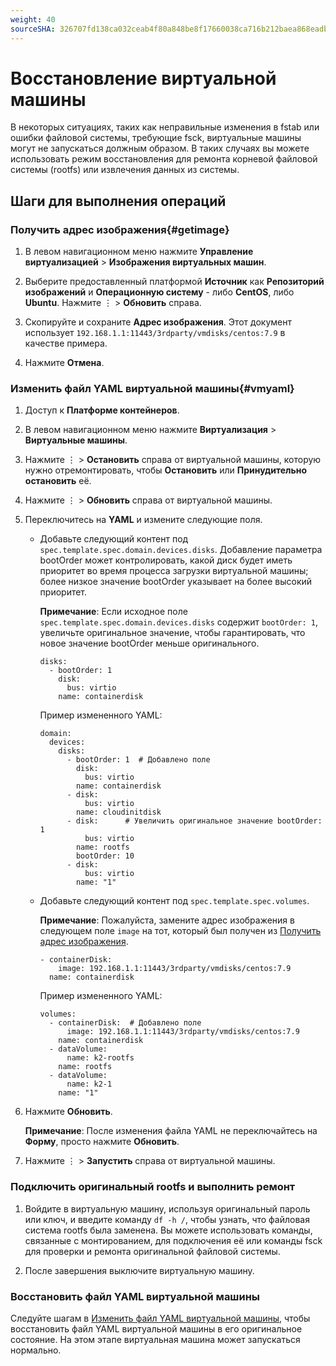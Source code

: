 ```yaml
---
weight: 40
sourceSHA: 326707fd138ca032ceab4f80a848be8f17660038ca716b212baea868eadbac91
---
```


# Восстановление виртуальной машины

В некоторых ситуациях, таких как неправильные изменения в fstab или ошибки файловой системы, требующие fsck, виртуальные машины могут не запускаться должным образом. В таких случаях вы можете использовать режим восстановления для ремонта корневой файловой системы (rootfs) или извлечения данных из системы.

## Шаги для выполнения операций

### Получить адрес изображения\{#getimage}

1. В левом навигационном меню нажмите **Управление виртуализацией** > **Изображения виртуальных машин**.

2. Выберите предоставленный платформой **Источник** как **Репозиторий изображений** и **Операционную систему** - либо **CentOS**, либо **Ubuntu**. Нажмите ⋮ > **Обновить** справа.

3. Скопируйте и сохраните **Адрес изображения**. Этот документ использует `192.168.1.1:11443/3rdparty/vmdisks/centos:7.9` в качестве примера.

4. Нажмите **Отмена**.

### Изменить файл YAML виртуальной машины\{#vmyaml}

1. Доступ к **Платформе контейнеров**.

2. В левом навигационном меню нажмите **Виртуализация** > **Виртуальные машины**.

3. Нажмите ⋮ > **Остановить** справа от виртуальной машины, которую нужно отремонтировать, чтобы **Остановить** или **Принудительно остановить** её.

4. Нажмите ⋮ > **Обновить** справа от виртуальной машины.

5. Переключитесь на **YAML** и измените следующие поля.

   - Добавьте следующий контент под `spec.template.spec.domain.devices.disks`. Добавление параметра bootOrder может контролировать, какой диск будет иметь приоритет во время процесса загрузки виртуальной машины; более низкое значение bootOrder указывает на более высокий приоритет.

     **Примечание**: Если исходное поле `spec.template.spec.domain.devices.disks` содержит `bootOrder: 1`, увеличьте оригинальное значение, чтобы гарантировать, что новое значение bootOrder меньше оригинального.

     ```
     disks:
       - bootOrder: 1
         disk:
           bus: virtio
         name: containerdisk
     ```

     Пример измененного YAML:

     ```
     domain:
       devices:
         disks:
           - bootOrder: 1  # Добавлено поле
             disk:
               bus: virtio
             name: containerdisk
           - disk:
               bus: virtio
             name: cloudinitdisk
           - disk:      # Увеличить оригинальное значение bootOrder: 1
               bus: virtio
             name: rootfs
             bootOrder: 10
           - disk:
               bus: virtio
             name: "1"
     ```

   - Добавьте следующий контент под `spec.template.spec.volumes`.

     **Примечание**: Пожалуйста, замените адрес изображения в следующем поле `image` на тот, который был получен из [Получить адрес изображения](#getimage).

     ```
     - containerDisk:
         image: 192.168.1.1:11443/3rdparty/vmdisks/centos:7.9
       name: containerdisk
     ```

     Пример измененного YAML:

     ```
     volumes:
       - containerDisk:  # Добавлено поле
           image: 192.168.1.1:11443/3rdparty/vmdisks/centos:7.9
         name: containerdisk
       - dataVolume:
           name: k2-rootfs
         name: rootfs
       - dataVolume:
           name: k2-1
         name: "1"
     ```

6. Нажмите **Обновить**.

   **Примечание**: После изменения файла YAML не переключайтесь на **Форму**, просто нажмите **Обновить**.

7. Нажмите ⋮ > **Запустить** справа от виртуальной машины.

### Подключить оригинальный rootfs и выполнить ремонт

1. Войдите в виртуальную машину, используя оригинальный пароль или ключ, и введите команду `df -h /`, чтобы узнать, что файловая система rootfs была заменена. Вы можете использовать команды, связанные с монтированием, для подключения её или команды fsck для проверки и ремонта оригинальной файловой системы.

2. После завершения выключите виртуальную машину.

### Восстановить файл YAML виртуальной машины

Следуйте шагам в [Изменить файл YAML виртуальной машины](#vmyaml), чтобы восстановить файл YAML виртуальной машины в его оригинальное состояние. На этом этапе виртуальная машина может запускаться нормально.
